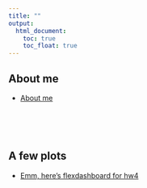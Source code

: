 ```yaml
---
title: ""
output: 
  html_document:
    toc: true
    toc_float: true
---
```




## About me

- [About me](about.html)

\
\
\

## A few plots

- [Emm, here's flexdashboard for hw4](plot.html)